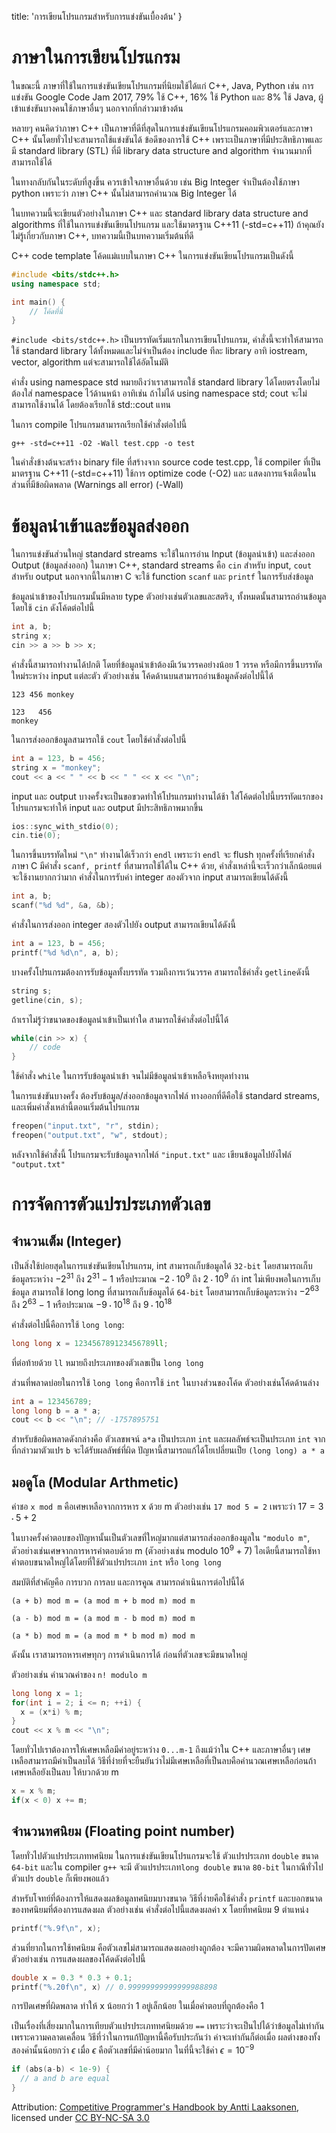 
  title: 'การเขียนโปรแกรมสำหรับการแข่งขันเบื้องต้น'
}


# ภาษาในการเขียนโปรแกรม

ในขณะนี้ ภาษาที่ใช้ในการแข่งขันเขียนโปรแกรมที่นิยมใช้ได้แก่ C++, Java, Python
เช่น การแข่งขัน Google Code Jam 2017, 79% ใช้ C++, 16% ใช้ Python และ 8% ใช้ Java, ผู้เข้าแข่งขันบางคนใช้ภาษาอื่นๆ นอกจากที่กล่าวมาข้างต้น

หลายๆ คนคิดว่าภาษา C++ เป็นภาษาที่ดีที่สุดในการแข่งขันเขียนโปรแกรมคอมพิวเตอร์และภาษา C++ นั้นโดยทั่วไปจะสามารถใช้แข่งขันได้ ข้อดีของการใช้ C++ เพราะเป็นภาษาที่มีประสิทธิภาพและมี standard library (STL) ที่มี library data structure and algorithm จำนวนมากที่สามารถใช้ได้

ในทางกลับกันในระดับที่สูงขึ้น ควรเข้าใจภาษาอื่นด้วย เช่น Big Integer จำเป็นต้องใช้ภาษา python เพราะว่า ภาษา C++ นั้นไม่สามารถคำนวณ Big Integer ได้

ในบทความนี้จะเขียนตัวอย่างในภาษา C++ และ standard library data structure and algorithms ที่ใช้ในการแข่งขันเขียนโปรแกรม และใช้มาตรฐาน C++11 (-std=c++11) ถ้าคุณยังไม่รู้เกี่ยวกับภาษา C++, บทความนี้เป็นบทความเริ่มต้นที่ดี

C++ code template
โค้ดแม่แบบในภาษา C++ ในการแข่งขันเขียนโปรแกรมเป็นดังนี้

```cpp
#include <bits/stdc++.h>
using namespace std;

int main() {
    // โค้ดที่นี่
}
```

`#include <bits/stdc++.h>` เป็นบรรทัดเริ่มแรกในการเขียนโปรแกรม, คำสั่งนี้จะทำให้สามารถใช้ standard library ได้ทั้งหมดและไม่จำเป็นต้อง include ทีละ library อาทิ iostream, vector, algorithm แต่จะสามารถใช้ได้อัตโนมัติ

คำสั่ง using namespace std หมายถึงว่าเราสามารถใช้ standard library ได้โดยตรงโดยไม่ต้องใส่ namespace ไว้ด้านหน้า อาทิเช่น ถ้าไม่ได้ using namespace std; cout จะไม่สามารถใช้งานได้ โดยต้องเรียกใช้ std::cout แทน

ในการ compile โปรแกรมสามารถเรียกใช้คำสั่งต่อไปนี้

`g++ -std=c++11 -O2 -Wall test.cpp -o test`

ในคำสั่งข้างต้นจะสร้าง binary file ที่สร้างจาก source code test.cpp, ใช้ compiler ที่เป็นมาตรฐาน C++11 (-std=c++11) ใช้การ optimize code (-O2) และ แสดงการแจ้งเตือนในส่วนที่มีข้อผิดพลาด (Warnings all error) (-Wall)

# ข้อมูลนำเข้าและข้อมูลส่งออก

ในการแข่งขันส่วนใหญ่ standard streams จะใช้ในการอ่าน Input (ข้อมูลนำเข้า) และส่งออก Output (ข้อมูลส่งออก) ในภาษา C++, standard streams คือ `cin` สำหรับ input, `cout` สำหรับ output นอกจากนี้ในภาษา C จะใช้ function `scanf` และ `printf` ในการรับส่งข้อมูล

ข้อมูลนำเข้าของโปรแกรมนั้นมีหลาย type ตัวอย่างเช่นตัวเลขและสตริง, ทั้งหมดนั้นสามารถอ่านข้อมูลโดยใช้ `cin` ดังโค้ดต่อไปนี้

```cpp
int a, b;
string x;
cin >> a >> b >> x;
```

คำสั่งนี้สามารถทำงานได้ปกติ โดยที่ข้อมูลนำเข้าต้องมีเว้นวรรคอย่างน้อย 1 วรรค หรือมีการขึ้นบรรทัดใหม่ระหว่าง input แต่ละตัว ตัวอย่างเช่น โค้ดด้านบนสามารถอ่านข้อมูลดังต่อไปนี้ได้

```
123 456 monkey
```

```
123   456
monkey
```

ในการส่งออกข้อมูลสามารถใช้ `cout` โดยใช้คำสั่งต่อไปนี้

```cpp
int a = 123, b = 456;
string x = "monkey";
cout << a << " " << b << " " << x << "\n";
```

input และ output บางครั้งจะเป็นขอขวดทำให้โปรแกรมทำงานได้ช้า ใส่โค้ดต่อไปนี้บรรทัดแรกของโปรแกรมจะทำให้ input และ output มีประสิทธิภาพมากขึ้น

```cpp
ios::sync_with_stdio(0);
cin.tie(0);
```

ในการขึ้นบรรทัดใหม่ `"\n"` ทำงานได้เร็วกว่า `endl` เพราะว่า `endl` จะ flush ทุกครั้งที่เรียกคำสั่ง
ภาษา C มีคำสั่ง `scanf, printf` ที่สามารถใช้ได้ใน C++ ด้วย, คำสั่งเหล่านี้จะเร็วกว่าเล็กน้อยแต่จะใช้งานยากกว่ามาก คำสั่งในการรับค่า integer สองตัวจาก input สามารถเขียนได้ดังนี้

```cpp
int a, b;
scanf("%d %d", &a, &b);
```

คำสั่งในการส่งออก integer สองตัวไปยัง output สามารถเขียนได้ดังนี้

```cpp
int a = 123, b = 456;
printf("%d %d\n", a, b);
```

บางครั้งโปรแกรมต้องการรับข้อมูลทั้งบรรทัด รวมถึงการเว้นวรรค สามารถใช้คำสั่ง `getline`ดังนี้

```cpp
string s;
getline(cin, s);
```

ถ้าเราไม่รู้ว่าขนาดของข้อมูลนำเข้าเป็นเท่าใด สามารถใช้คำสั่งต่อไปนี้ได้

```cpp
while(cin >> x) {
    // code
}
```

ใช้คำสั่ง `while` ในการรับข้อมูลนำเข้า จนไม่มีข้อมูลนำเข้าเหลือจึงหยุดทำงาน

ในการแข่งขันบางครั้ง ต้องรับข้อมูล/ส่งออกข้อมูลจากไฟล์ ทางออกที่ดีคือใช้ standard streams, และเพิ่มคำสั่งเหล่านี้ตอนเริ่มต้นโปรแกรม

```cpp
freopen("input.txt", "r", stdin);
freopen("output.txt", "w", stdout);
```

หลังจากใช้คำสั่งนี้ โปรแกรมจะรับข้อมูลจากไฟล์ `"input.txt"` และ เขียนข้อมูลไปยังไฟล์ `"output.txt"`

# การจัดการตัวแปรประเภทตัวเลข

## จำนวนเต็ม (Integer)

เป็นสิ่งใช้บ่อยสุดในการแข่งขันเขียนโปรแกรม, int สามารถเก็บข้อมูลได้ `32-bit` โดยสามารถเก็บข้อมูลระหว่าง $-2^{31}$ ถึง $2^{31}-1$ หรือประมาณ $-2\cdot10^9$ ถึง $2\cdot10^9$ ถ้า int ไม่เพียงพอในการเก็บข้อมูล สามารถใช้ long long ที่สามารถเก็บข้อมูลได้ `64-bit` โดยสามารถเก็บข้อมูลระหว่าง $-2^{63}$ ถึง $2^{63}-1$ หรือประมาณ $-9\cdot10^{18}$ ถึง $9\cdot10^{18}$

คำสั่งต่อไปนี้คือการใช้ `long long`:

```cpp
long long x = 123456789123456789ll;
```

ที่ต่อท้ายด้วย `ll` หมายถึงประเภทของตัวเลขเป็น `long long`

ส่วนที่พลาดบ่อยในการใช้ `long long` คือการใช้ `int` ในบางส่วนของโค้ด ตัวอย่างเช่นโค้ดด้านล่าง

```cpp
int a = 123456789;
long long b = a * a;
cout << b << "\n"; // -1757895751
```

สำหรับข้อผิดพลาดดังกล่างคือ ตัวเลขพจน์ `a*a` เป็นประเภท `int` และผลลัพธ์จะเป็นประเภท `int` จากที่กล่าวมาตัวแปร `b` จะได้รับผลลัพธ์ที่ผิด ปัญหานี้สามารถแก้ได้โยเปลี่ยนเป็ย `(long long) a * a`

## มอดูโล (Modular Arthmetic)

ค่าชอ `x mod m` คือเศษเหลือจากการหาร x ด้วย m ตัวอย่างเช่น `17 mod 5 = 2` เพราะว่า $17=3\cdot5+2$

ในบางครั้งคำตอบของปัญหานั้นเป็นตัวเลขที่ใหญ่มากแต่สามารถส่งออกข้องมูลใน `"modulo m"`, ตัวอย่างเช่นเศษจากการหารคำตอบด้วย m (ตัวอย่างเช่น modulo $10^9+7$) ไอเดียนี้สามารถใช้หาคำตอบขนาดใหญ่ได้โดยที่ใช้ตัวแปรประเภท `int` หรือ `long long`

สมบัติที่สำคัญคือ การบวก การลบ และการคูณ สามารถดำเนินการต่อไปนี้ได้

`(a + b) mod m = (a mod m + b mod m) mod m`

`(a - b) mod m = (a mod m - b mod m) mod m`

`(a * b) mod m = (a mod m * b mod m) mod m`

ดังนั้น เราสามารถหารเศษทุกๆ การดำเนินการได้ ก่อนที่ตัวเลขจะมีขนาดใหญ่

ตัวอย่างเช่น คำนวณค่าของ `n! modulo m`

```cpp
long long x = 1;
for(int i = 2; i <= n; ++i) {
  x = (x*i) % m;
}
cout << x % m << "\n";
```

โดยทั่วไปเราต้องการให้เศษเหลือมีค่าอยู่ระหว่าง `0...m-1` ถึงแม้ว่าใน C++ และภาษาอื่นๆ เศษเหลือสามารถมีค่าเป็นลบได้ วิธีที่ง่ายที่จะยืนยันว่าไม่มีเศษเหลือที่เป็นลบคือคำนวณเศษเหลือก่อนถ้าเศษเหลือยังเป็นลบ ให้บวกด้วย m

```cpp
x = x % m;
if(x < 0) x += m;
```

## จำนวนทศนิยม (Floating point number)

โดยทั่วไปตัวแปรประเภททศนิยม ในการแข่งขันเขียนโปรแกรมจะใช้ ตัวแปรประเภท `double` ขนาด `64-bit` และใน compiler `g++` จะมี ตัวแปรประเภท`long double` ขนาด `80-bit` ในกาณีทั่วไปตัวแปร `double` ก็เพียงพอแล้ว

สำหรับโจทย์ที่ต้องการให้แสดงผลข้อมูลทศนิยมบางขนาด วิธีที่ง่ายคือใช้คำสั่ง `printf` และบอกขนาดของทศนิยมที่ต้องการแสดงผล ตัวอย่างเช่น คำสั่งต่อไปนี้แสดงผลค่า x โดยที่ทศนิยม 9 ตำแหน่ง

```cpp
printf("%.9f\n", x);
```

ส่วนที่ยากในการใช้ทศนิยม คือตัวเลขไม่สามารถแสดงผลอย่างถูกต้อง จะมีความผิดพลาดในการปัดเศษ ตัวอย่างเช่น การแสดงผลของโค้ดดังต่อไปนี้

```cpp
double x = 0.3 * 0.3 + 0.1;
printf("%.20f\n", x) // 0.99999999999999988898
```

การปัดเศษที่ผิดพลาด ทำให้ x น้อยกว่า 1 อยู่เล็กน้อย ในเมื่อคำตอบที่ถูกต้องคือ 1

เป็นเรื่องที่เสี่ยงมากในการเทียบตัวแปรประเภททศนิยมด้วย `==` เพราะว่าจะเป็นไปได้ว่าข้อมูลไม่เท่ากันเพราะความคลาดเคลื่อน วิธีที่ว่าในการแก้ปัญหานี้คือรับประกันว่า ค่าจะเท่ากันก็ต่อเมื่อ ผลต่างของทั้งสองค่านั้นน้อยกว่า $\epsilon$ เมื่อ $\epsilon$ คือตัวเลขที่มีค่าน้อยมาก
ในที่นี้จะใช้ค่า $\epsilon = 10^{-9}$

```cpp
if (abs(a-b) < 1e-9) {
  // a and b are equal
}
```

Attribution: [Competitive Programmer's Handbook by Antti Laaksonen](https://github.com/pllk/cphb/), licensed under [CC BY-NC-SA 3.0](https://creativecommons.org/licenses/by-nc-sa/3.0/)
